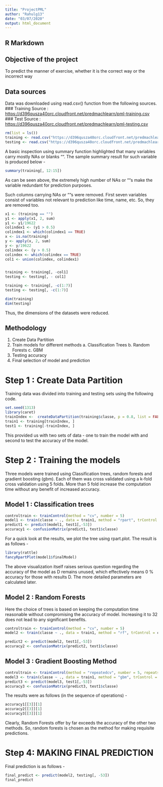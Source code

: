 ```yaml
---
title: "ProjectPML"
author: "Rahulg13"
date: "03/07/2020"
output: html_document
---
```


## R Markdown

## Objective of the project
To predict the manner of exercise, whether it is the correct way or the incorrect way

## Data sources 
Data was downloaded using read.csv() function from the following sources. 
### Training Source : <https://d396qusza40orc.cloudfront.net/predmachlearn/pml-training.csv>
### Test Source : <https://d396qusza40orc.cloudfront.net/predmachlearn/pml-testing.csv>

```r
rm(list = ls())
training <- read.csv("https://d396qusza40orc.cloudfront.net/predmachlearn/pml-training.csv")
testing <- read.csv("https://d396qusza40orc.cloudfront.net/predmachlearn/pml-testing.csv")

```
A basic inspection using summary function highlighted that many variables carry mostly NAs or blanks "". The sample summary result for such variable is produced below - 
```r
summary(training[, 12:15])
```
As can be seen above, the extremely high number of NAs or ""s make the variable redundant for prediction purposes. 

Such columns carrying NAs or ""s were removed. 
First seven variables consist of variables not relevant to prediction like time, name, etc. So, they are removed too. 
```r
x1 <- (training == "")
y1 <- apply(x1, 2, sum)
y1 <- y1/19622
colindex1 <- (y1 > 0.5)
colindex1 <- which(colindex1 == TRUE)
x <- is.na(training)
y <- apply(x, 2, sum)
y <- y/19622
colindex <- (y > 0.5)
colindex <- which(colindex == TRUE)
col1 <- union(colindex, colindex1)


training <- training[, -col1]
testing <- testing[, - col1]

training <- training[, -c(1:7)]
testing <- testing[, -c(1:7)]

dim(training)
dim(testing)
```
Thus, the dimensions of the datasets were reduced.

## Methodology 
1. Create Data Partition
2. Train models for different methods 
        a. Classification Trees
        b. Random Forests 
        c. GBM
3. Testing accuracy
4. Final selection of model and prediction


# Step 1 : Create Data Partition
Training data was divided into training and testing sets using the following code.

```r
set.seed(1313)
library(caret)
trainIndex <-  createDataPartition(training$classe, p = 0.8, list = FALSE)
train1 <- training[trainIndex, ]
test1 <- training[-trainIndex, ]
```

This provided us with two sets of data - one to train the model with and second to test the accuracy of the model.


# Step 2 : Training the models 

Three models were trained using Classification trees, random forests and gradient boosting (gbm). Each of them was cross validated using a k-fold cross validation using 5 folds. More than 5 fold increase the computation time without any benefit of increased accuracy.

## Model 1 : Classification trees 

```r
controltrain <- trainControl(method = "cv", number = 5)
model1 <- train(classe ~ ., data = train1, method = "rpart", trControl = controltrain)
predict1 <- predict(model1, test1[,-53])
accuracy1 <- confusionMatrix(predict1, test1$classe)

```

For a quick look at the results, we plot the tree using rpart.plot. The result is as follows - 
```r
library(rattle)
fancyRpartPlot(model1$finalModel)
```
The above visualization itself raises serious question regarding the accuracy of the model as D remains unused, which effectively means 0 % accuracy for those with results D. The more detailed parameters are calculated later.


## Model 2 : Random Forests
Here the choice of trees is based on keeping the computation time reasonable without compromising the accuracy of model. Increasing it to 32 does not lead to any significant benefits. 
```r
controltrain <- trainControl(method = "cv", number = 5)
model2 <- train(classe ~ ., data = train1, method = "rf", trControl = controltrain, ntree = 16)

predict2 <- predict(model2, test1[,-53])
accuracy2 <- confusionMatrix(predict2, test1$classe)

```

## Model 3 : Gradient Boosting Method 

```r
controltrain <- trainControl(method = "repeatedcv", number = 5, repeats = 1)
model3 <- train(classe ~ ., data = train1, method = "gbm", trControl = controltrain, verbose = TRUE)
predict3 <- predict(model3, test1[,-53])
accuracy3 <- confusionMatrix(predict3, test1$classe)

```


The results were as follows (in the sequence of operations) - 
```r
accuracy1[[3]][1]
accuracy2[[3]][1]
accuracy3[[3]][1]
```

Clearly, Random Forests offer by far exceeds the accuracy of the other two methods. So, random forests is chosen as the method for making requisite predictions. 


# Step 4: MAKING FINAL PREDICTION 
Final prediction is as follows - 
```r
final_predict <- predict(model2, testing[, -53])
final_predict
```